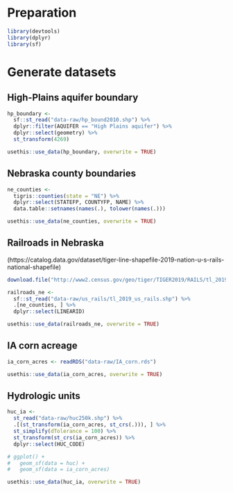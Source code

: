 # Preparation

```r
library(devtools)
library(dplyr)
library(sf)
```

# Generate datasets 

## High-Plains aquifer boundary

```r
hp_boundary <-
  sf::st_read("data-raw/hp_bound2010.shp") %>%
  dplyr::filter(AQUIFER == "High Plains aquifer") %>%
  dplyr::select(geometry) %>%
  st_transform(4269)

usethis::use_data(hp_boundary, overwrite = TRUE)
```

## Nebraska county boundaries

```r
ne_counties <-
  tigris::counties(state = "NE") %>%
  dplyr::select(STATEFP, COUNTYFP, NAME) %>%
  data.table::setnames(names(.), tolower(names(.)))

usethis::use_data(ne_counties, overwrite = TRUE)
```

## Railroads in Nebraska

(https://catalog.data.gov/dataset/tiger-line-shapefile-2019-nation-u-s-rails-national-shapefile)

```r
download.file("http://www2.census.gov/geo/tiger/TIGER2019/RAILS/tl_2019_us_rails.zip", destfile = "data-raw/us_rails.zip")

railroads_ne <-
  sf::st_read("data-raw/us_rails/tl_2019_us_rails.shp") %>%
  .[ne_counties, ] %>%
  dplyr::select(LINEARID)

usethis::use_data(railroads_ne, overwrite = TRUE)
```

## IA corn acreage

```r
ia_corn_acres <- readRDS("data-raw/IA_corn.rds")

usethis::use_data(ia_corn_acres, overwrite = TRUE)
```

## Hydrologic units



```r
huc_ia <-
  st_read("data-raw/huc250k.shp") %>%
  .[(st_transform(ia_corn_acres, st_crs(.))), ] %>%
  st_simplify(dTolerance = 100) %>%
  st_transform(st_crs(ia_corn_acres)) %>%
  dplyr::select(HUC_CODE)

# ggplot() +
#   geom_sf(data = huc) +
#   geom_sf(data = ia_corn_acres)

usethis::use_data(huc_ia, overwrite = TRUE)
```